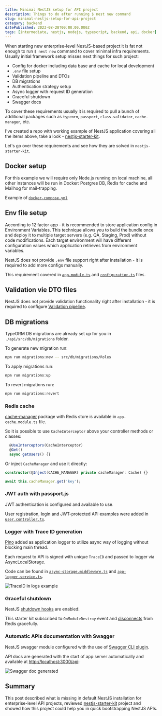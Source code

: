```yaml
---
title: Minimal NestJS setup for API project
description: Things to do after running $ nest new command
slug: minimal-nestjs-setup-for-api-project
category: backend
datePublished: 2023-08-28T00:00:00.000Z
tags: [intermediate, nestjs, nodejs, typescript, backend, api, docker]
---
```


When starting new enterprise-level NestJS-based project it is fat not enough to run `$ nest new` command to cover minimal infra requirements.
Usually initial framework setup misses next things for such project:

- Config for docker including data base and cache for local development
- `.env` file setup
- Validation pipeline and DTOs
- DB migrations
- Authentication strategy setup
- Async logger with request ID generation
- Graceful shutdown
- Swagger docs

To cover these requirements usually it is required to pull a bunch of additional packages such as `typeorm`, `passport`, `class-validator`, `cache-manager`, etc.

I've created a repo with working example of NestJS application covering all the items above, take a look - <a href="https://github.com/rodion-arr/nestjs-starter-kit/" target="_blank">nestjs-starter-kit</a>.

Let's go over these requirements and see how they are solved in `nestjs-starter-kit`.

## Docker setup

For this example we will require only Node.js running on local machine, all other instances will be run in Docker: Postgres DB, Redis for cache and Mailhog for mail-trapping.

Example of [`docker-compose.yml`](https://github.com/rodion-arr/nestjs-starter-kit/blob/main/.docker-node-api/docker-compose.yml)

## Env file setup

According to 12 factor app - it is recommended to store application config in Environment Variables. This technique allows you to build the bundle once and deploy it to multiple target servers (e.g. QA, Staging, Prod) without code modifications. Each target environment will have different configuration values which application retrieves from environment variables.

NestJS does not provide `.env` file support right after installation - it is required to add more configs manually.

This requirement covered in [`app.module.ts`](https://github.com/rodion-arr/nestjs-starter-kit/blob/main/api/src/app.module.ts) and [`configuration.ts`](https://github.com/rodion-arr/nestjs-starter-kit/blob/main/api/src/services/app-config/configuration.ts) files.

## Validation vie DTO files

NestJS does not provide validation functionality right after installation - it is required to configure [Validation pipeline](https://github.com/rodion-arr/nestjs-starter-kit/blob/main/api/src/main.ts#L19-L24).

## DB migrations

TypeORM DB migrations are already set up for you in `./api/src/db/migrations` folder.

To generate new migration run:

```bash
npm run migrations:new -- src/db/migrations/Roles
```

To apply migrations run:

```bash
npm run migrations:up
```

To revert migrations run:

```bash
npm run migrations:revert
```

### Redis cache

[cache-manager](https://github.com/BryanDonovan/node-cache-manager#readme) package with Redis store is available in `app-cache.module.ts` file.

So it is possible to use `CacheInterceptor` above your controller methods or classes:

```typescript
  @UseInterceptors(CacheInterceptor)
  @Get()
  async getUsers() {}
```

Or inject `CacheManager` and use it directly:

```typescript
constructor(@Inject(CACHE_MANAGER) private cacheManager: Cache) {}

await this.cacheManager.get('key');
```

### JWT auth with passport.js

JWT authentication is configured and available to use.

User registration, login and JWT-protected API examples were added in [`user.controller.ts`](https://github.com/rodion-arr/nestjs-starter-kit/blob/main/api/src/user/user.controller.ts).

### Logger with Trace ID generation

[Pino](https://github.com/pinojs/pino) added as application logger to utilize async way of logging without blocking main thread.

Each request to API is signed with unique `TraceID` and passed to logger via [AsyncLocalStorage](https://nodejs.org/api/async_context.html#class-asynclocalstorage).

Code can be found in [`async-storage.middleware.ts`](https://github.com/rodion-arr/nestjs-starter-kit/blob/main/api/src/global/middleware/async-storage/async-storage.middleware.ts) and [`app-logger.service.ts`](https://github.com/rodion-arr/nestjs-starter-kit/blob/main/api/src/logger/services/app-logger/app-logger.service.ts).

![TraceID in logs example](https://user-images.githubusercontent.com/5843270/143482882-84c51e0e-0e54-407b-8ed7-cf7b8536f7e3.png)

### Graceful shutdown

NestJS [shutdown hooks](https://docs.nestjs.com/fundamentals/lifecycle-events#application-shutdown) are enabled.

This starter kit subscribed to `OnModuleDestroy` event and [disconnects](./api/src/app-cache/app-cache.module.ts) from Redis gracefully.

### Automatic APIs documentation with Swagger

NestJS swagger module configured with the use of [Swagger CLI plugin](https://docs.nestjs.com/openapi/cli-plugin).

API docs are generated with the start of app server automatically and available at [http://localhost:3000/api](http://localhost:3000/api):

![Swagger doc generated](https://user-images.githubusercontent.com/5843270/143483373-a0f3fd48-4f27-4d53-9b8f-6b80bc147d48.png)

## Summary

This post described what is missing in default NestJS installation for enterprise-level API projects, reviewed <a href="https://github.com/rodion-arr/nestjs-starter-kit/" target="_blank">nestjs-starter-kit</a> project and showed how this project could help you in quick bootstrapping NestJS APIs.
